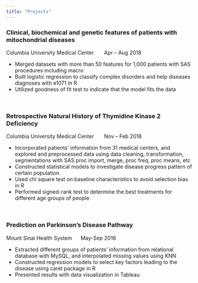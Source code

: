 ```yaml
---
title: "Projects"
---
```


### Clinical, biochemical and genetic features of patients with mitochondrial diseases
Columbia University Medical Center \ \ \ \ \	Apr – Aug 2018 

+	Merged datasets with more than 50 features for 1,000 patients with SAS procedures including macro
+	Built logistic regression to classify complex disorders and help diseases diagnoses with e1071 in R
+	Utilized goodness of fit test to indicate that the model fits the data


&nbsp;
&nbsp;
&nbsp;
&nbsp;
&nbsp;
&nbsp;

### Retrospective Natural History of Thymidine Kinase 2 Deficiency   
Columbia University Medical Center \ \ \ \ \	Nov – Feb 2018  

+	Incorporated patients’ information from 31 medical centers, and explored and preprocessed data using data cleaning, transformation, segmentations with SAS proc import, merge, proc freq, proc means, etc
+	Constructed statistical models to investigate disease progress pattern of certain population
+	Used chi square test on baseline characteristics to avoid selection bias in R
+	Performed signed-rank test to determine the best treatments for different age groups of people


&nbsp;
&nbsp;
&nbsp;
&nbsp;
&nbsp;
&nbsp;

### Prediction on Parkinson’s Disease Pathway                                                                          
Mount Sinai Health System \ \ \ \ \	May-Sep 2016  

+	Extracted different groups of patients’ information from relational database with MySQL, and interpolated missing values using KNN
+	Constructed regression models to select key factors leading to the disease using caret package in R
+	Presented results with data visualization in Tableau        
